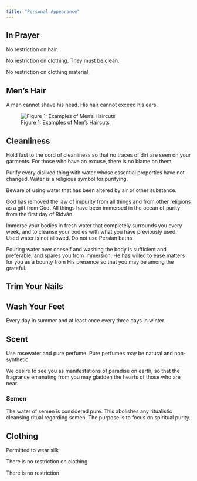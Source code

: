 ```yaml
---
title: "Personal Appearance"
---
```


## In Prayer

No restriction on hair.

No restriction on clothing. They must be clean.

No restriction on clothing material.

## Men's Hair

A man cannot shave his head. His hair cannot exceed his ears.

![Figure 1: Examples of Men's Haircuts](images/Aqdas%20Haircut.png){fig-align="center"}

## Cleanliness

Hold fast to the cord of cleanliness so that no traces of dirt are seen on your garments. For those who have an excuse, there is no blame on them.

Purify every disliked thing with water whose essential properties have not changed. Water is a religious symbol for purifying.

Beware of using water that has been altered by air or other substance.

God has removed the law of impurity from all things and from other religions as a gift from God. All things have been immersed in the ocean of purity from the first day of Ridván.

Immerse your bodies in fresh water that completely surrounds you every week, and to cleanse your bodies with what you have previously used. Used water is not allowed. Do not use Persian baths.

Pouring water over oneself and washing the body is sufficient and preferable, and spares you from immersion. He has willed to ease matters for you as a bounty from His presence so that you may be among the grateful.

## Trim Your Nails

## Wash Your Feet

Every day in summer and at least once every three days in winter.

## Scent

Use rosewater and pure perfume. Pure perfumes may be natural and non-synthetic.

We desire to see you as manifestations of paradise on earth, so that the fragrance emanating from you may gladden the hearts of those who are near.

### Semen

The water of semen is considered pure. This abolishes any ritualistic cleansing ritual regarding semen. The purpose is to focus on spiritual purity.

## Clothing

Permitted to wear silk

There is no restriction on clothing

There is no restriction
